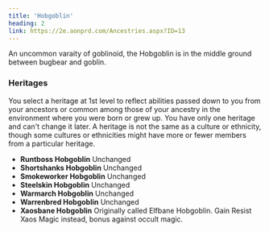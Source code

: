 ```yaml
---
title: 'Hobgoblin'
heading: 2
link: https://2e.aonprd.com/Ancestries.aspx?ID=13
---
```


An uncommon varaity of goblinoid, the Hobgoblin is in the middle ground between bugbear and goblin.

### Heritages

You select a heritage at 1st level to reflect abilities passed down to you from your ancestors or common among those of your ancestry in the environment where you were born or grew up. You have only one heritage and can't change it later. A heritage is not the same as a culture or ethnicity, though some cultures or ethnicities might have more or fewer members from a particular heritage.

-   **Runtboss Hobgoblin** Unchanged
-   **Shortshanks Hobgoblin** Unchanged
-   **Smokeworker Hobgoblin** Unchanged
-   **Steelskin Hobgoblin** Unchanged
-   **Warmarch Hobgoblin** Unchanged
-   **Warrenbred Hobgoblin** Unchanged
-   **Xaosbane Hobgoblin** Originally called Elfbane Hobgoblin. Gain Resist Xaos Magic instead, bonus against occult magic.
